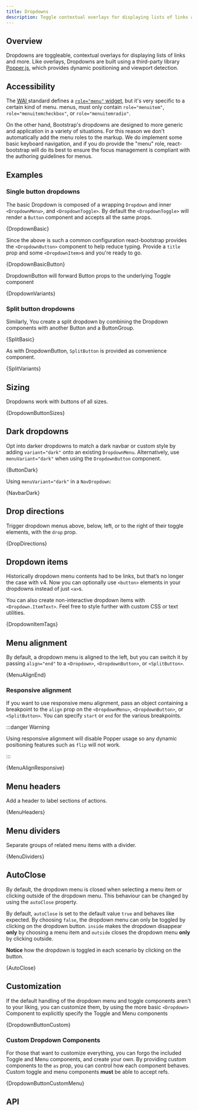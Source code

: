 ```yaml
---
title: Dropdowns
description: Toggle contextual overlays for displaying lists of links and more with the Bootstrap dropdown plugin
---
```



## Overview

Dropdowns are toggleable, contextual overlays for displaying lists of
links and more. Like overlays, Dropdowns are built using a third-party
library <a href="https://popper.js.org/">Popper.js</a>, which provides
dynamic positioning and viewport detection.

## Accessibility

The <a href="https://www.w3.org/TR/wai-aria/"><abbr title="Web Accessibility Initiative">WAI</abbr> <AriaAbbr /></a> standard
defines a [`role="menu"` widget][1], but it's very specific to a certain kind of menu. <AriaAbbr /> menus, must
only contain `role="menuitem"`, `role="menuitemcheckbox"`, or `role="menuitemradio"`.

On the other hand, Bootstrap's dropdowns are designed to more generic
and application in a variety of situations. For this reason we don't
automatically add the menu roles to the markup. We do implement some
basic keyboard navigation, and if you do provide the "menu" role,
react-bootstrap will do its best to ensure the focus management is
compliant with the <AriaAbbr /> authoring guidelines for menus.

## Examples

### Single button dropdowns

The basic Dropdown is composed of a wrapping `Dropdown` and
inner `<DropdownMenu>`, and `<DropdownToggle>`. By
default the `<DropdownToggle>` will render a
`Button` component and accepts all the same props.

<CodeBlock language="jsx" live>
  {DropdownBasic}
</CodeBlock>

Since the above is such a common configuration react-bootstrap provides
the `<DropdownButton>` component to help reduce typing. Provide
a `title` prop and some `<DropdownItem>`s and you're
ready to go.

<CodeBlock language="jsx" live>
  {DropdownBasicButton}
</CodeBlock>

DropdownButton will forward Button props to the underlying Toggle
component

<CodeBlock language="jsx" live>
  {DropdownVariants}
</CodeBlock>

### Split button dropdowns

Similarly, You create a split dropdown by combining the Dropdown
components with another Button and a ButtonGroup.

<CodeBlock language="jsx" live>
  {SplitBasic}
</CodeBlock>

As with DropdownButton, `SplitButton` is provided as
convenience component.

<CodeBlock language="jsx" live>
  {SplitVariants}
</CodeBlock>

## Sizing

Dropdowns work with buttons of all sizes.

<CodeBlock language="jsx" live>
  {DropdownButtonSizes}
</CodeBlock>

## Dark dropdowns

Opt into darker dropdowns to match a dark navbar or custom style by adding
`variant="dark"` onto an existing `DropdownMenu`. Alternatively, use
`menuVariant="dark"` when using the `DropdownButton` component.

<CodeBlock language="jsx" live>
  {ButtonDark}
</CodeBlock>

Using `menuVariant="dark"` in a `NavDropdown`:

<CodeBlock language="jsx" live>
  {NavbarDark}
</CodeBlock>

## Drop directions

Trigger dropdown menus above, below, left, or to the right of their
toggle elements, with the `drop` prop.

<CodeBlock language="jsx" live>
  {DropDirections}
</CodeBlock>

## Dropdown items

Historically dropdown menu contents had to be links, but that’s no
longer the case with v4. Now you can optionally use
`<button>` elements in your dropdowns instead of just `<a>`s.

You can also create non-interactive dropdown items with `<Dropdown.ItemText>`.
Feel free to style further with custom CSS or text utilities.

<CodeBlock language="jsx" live>
  {DropdownItemTags}
</CodeBlock>

## Menu alignment

By default, a dropdown menu is aligned to the left, but you can switch
it by passing `align="end"` to a `<Dropdown>`, `<DropdownButton>`, or `<SplitButton>`.

<CodeBlock language="jsx" live>
  {MenuAlignEnd}
</CodeBlock>

### Responsive alignment

If you want to use responsive menu alignment, pass an object containing a breakpoint to the
`align` prop on the `<DropdownMenu>`, `<DropdownButton>`, or `<SplitButton>`.
You can specify `start` or `end` for the various breakpoints.

:::danger Warning

Using responsive alignment will disable Popper usage so any dynamic
positioning features such as <code>flip</code> will not work.

:::

<CodeBlock language="jsx" live>
  {MenuAlignResponsive}
</CodeBlock>

## Menu headers

Add a header to label sections of actions.

<CodeBlock language="jsx" live previewClassName="static-dropdown-menu">
  {MenuHeaders}
</CodeBlock>

## Menu dividers

Separate groups of related menu items with a divider.

<CodeBlock language="jsx" live previewClassName="static-dropdown-menu">
  {MenuDividers}
</CodeBlock>

## AutoClose

By default, the dropdown menu is closed when selecting a menu item or clicking outside of the
dropdown menu. This behaviour can be changed by using the `autoClose` property.

By default, `autoClose` is set to the default value `true` and behaves like expected. By choosing `false`, the dropdown
menu can only be toggled by clicking on the dropdown button. `inside` makes the dropdown disappear **only**
by choosing a menu item and `outside` closes the dropdown menu **only** by clicking outside.

**Notice** how the dropdown is toggled in each scenario by clicking on the button.

<CodeBlock language="jsx" live>
  {AutoClose}
</CodeBlock>

## Customization

If the default handling of the dropdown menu and toggle components
aren't to your liking, you can customize them, by using the more basic
`<Dropdown>` Component to explicitly specify the Toggle and
Menu components

<CodeBlock language="jsx" live previewClassName="custom-dropdown-menu">
  {DropdownButtonCustom}
</CodeBlock>

### Custom Dropdown Components

For those that want to customize everything, you can forgo the included
Toggle and Menu components, and create your own. By providing custom
components to the `as` prop, you can control how each
component behaves. Custom toggle and menu components **must** be able to accept refs.

<CodeBlock language="jsx" live>
  {DropdownButtonCustomMenu}
</CodeBlock>

## API

<PropsTable name="DropdownButton" />
<PropsTable name="SplitButton" />
<PropsTable name="Dropdown" />
<PropsTable name="DropdownToggle" />
<PropsTable name="DropdownMenu" />
<PropsTable name="DropdownItem" />
<PropsTable name="DropdownHeader" />
<PropsTable name="DropdownDivider" />

[0]: https://www.w3.org/TR/wai-aria/
[1]: https://www.w3.org/TR/wai-aria-1.1/#menu
